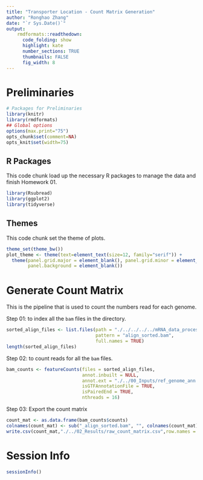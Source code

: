 ```yaml
---
title: "Transporter Location - Count Matrix Generation"
author: "Ronghao Zhang"
date: "`r Sys.Date()`"
output:
    rmdformats::readthedown:
      code_folding: show
      highlight: kate
      number_sections: TRUE
      thumbnails: FALSE
      fig_width: 8
---
```


# Preliminaries
```r
# Packages for Preliminaries 
library(knitr)
library(rmdformats)
## Global options
options(max.print="75")
opts_chunk$set(comment=NA)
opts_knit$set(width=75)
```

## R Packages
This code chunk load up the necessary R packages to manage the data and finish Homework 01. 
```r
library(Rsubread)
library(ggplot2)
library(tidyverse)
```

## Themes
This code chunk set the theme of plots. 
```r
theme_set(theme_bw())
plot_theme <- theme(text=element_text(size=12, family="serif")) + 
  theme(panel.grid.major = element_blank(), panel.grid.minor = element_blank(),
        panel.background = element_blank())
```

# Generate Count Matrix
This is the pipeline that is used to count the numbers read for each genome.

Step 01: to index all the `bam` files in the directory. 
```r
sorted_align_files <- list.files(path = "./../../../../mRNA_data_processed/bam/", 
                                 pattern = "align_sorted.bam", 
                                 full.names = TRUE)
length(sorted_align_files)
```

Step 02: to count reads for all the `bam` files.
```r
bam_counts <- featureCounts(files = sorted_align_files, 
                            annot.inbuilt = NULL, 
                            annot.ext = "./../00_Inputs/ref_genome_ann.gtf", 
                            isGTFAnnotationFile = TRUE, 
                            isPairedEnd = TRUE, 
                            nthreads = 16)
```

Step 03: Export the count matrix 
```r
count_mat <- as.data.frame(bam_counts$counts)
colnames(count_mat) <- sub("_align_sorted.bam", "", colnames(count_mat))
write.csv(count_mat,"./../02_Results/raw_count_matrix.csv",row.names = TRUE)
```

# Session Info
```r
sessionInfo()
```

